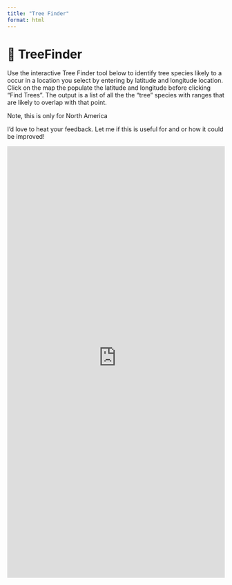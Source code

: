 ```yaml
---
title: "Tree Finder"
format: html
---
```


# 🌳 TreeFinder

Use the interactive Tree Finder tool below to identify tree species likely to a occur in a location you select by entering by latitude and longitude location.
Click on the map the populate the latitude and longitude before clicking "Find Trees". The output is a list of all the the "tree" species with ranges that are
likely to overlap with that point.

Note, this is only for North America

I'd love to heat your feedback. Let me if this is useful for and or how it could be improved!

<iframe 
    src="https://nameless-meadow-06017-9ee2b7316d7a.herokuapp.com/" 
    width="100%" 
    height="1000" 
    style="border: none;">
</iframe>
